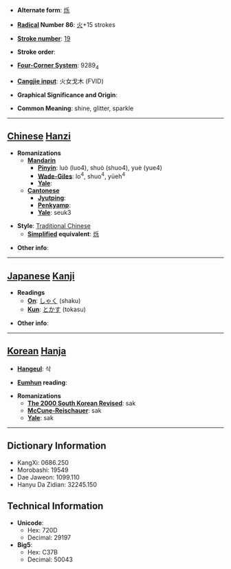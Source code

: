 * '''Alternate form''': [[烁]]

* '''[[Wiktionary:Chinese radical index| Radical]] Number 86''': [[Wiktionary:Chinese radical index 火|火]]+15 strokes

* '''[[Wiktionary:Chinese total strokes index|Stroke number]]''': [[Wiktionary:Chinese total strokes index 19|19]]

* '''Stroke order''': 

* '''[[Wiktionary:Chinese four corner index|Four-Corner System]]''': 9289<sub>4</sub>

* '''[[Wiktionary:Chinese Cangjie index|Cangjie input]]''': 火女戈木 (FVID)

* '''Graphical Significance and Origin''': 

* '''Common Meaning''': shine, glitter, sparkle

----

== [[Chinese]] [[Hanzi]] ==

* '''Romanizations'''
** '''[[Mandarin]]'''
*** '''[[Pinyin]]''': luò (luo4), shuò (shuo4), yuè (yue4)
*** '''[[Wade-Giles]]''': lo<sup>4</sup>, shuo<sup>4</sup>, yüeh<sup>4</sup>
*** '''[[Yale]]''': 
** '''[[Cantonese]]'''
*** '''[[Jyutping]]''':
*** '''[[Penkyamp]]''': 
*** '''[[Yale]]''': seuk3

* '''Style''': [[Traditional Chinese]] 
** '''[[Simplified Chinese|Simplified]] equivalent''': [[烁]]

* '''Other info''': 

----

== [[Japanese]] [[Kanji]] ==

* '''Readings'''
** '''[[On]]''': [[しゃく]] (shaku)
** '''[[Kun]]''': [[とかす]] (tokasu)

* '''Other info''':  

----

== [[Korean]] [[Hanja]] ==

* '''[[Hangeul]]''': 삭

* '''[[Eumhun]] reading''': 

* '''Romanizations'''
** '''[[The 2000 South Korean Revised Romanization|The 2000 South Korean Revised]]''': sak
** '''[[McCune-Reischauer]]''': sak
** '''[[Yale]]''': sak

----

== Dictionary Information ==

* KangXi: 0686.250
* Morobashi: 19549
* Dae Jaweon: 1099.110
* Hanyu Da Zidian: 32245.150

== Technical Information ==

* '''Unicode''':
** Hex: 720D
** Decimal: 29197
* '''Big5''':
** Hex: C37B
** Decimal: 50043